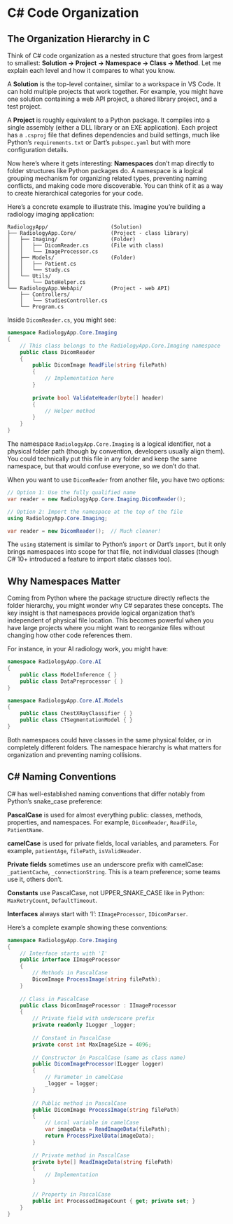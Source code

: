 # C# Code Organization

## The Organization Hierarchy in C#

Think of C# code organization as a nested structure that goes from largest to smallest: **Solution → Project → Namespace → Class → Method**. Let me explain each level and how it compares to what you know.

A **Solution** is the top-level container, similar to a workspace in VS Code. It can hold multiple projects that work together. For example, you might have one solution containing a web API project, a shared library project, and a test project.

A **Project** is roughly equivalent to a Python package. It compiles into a single assembly (either a DLL library or an EXE application). Each project has a `.csproj` file that defines dependencies and build settings, much like Python's `requirements.txt` or Dart's `pubspec.yaml` but with more configuration details.

Now here's where it gets interesting: **Namespaces** don't map directly to folder structures like Python packages do. A namespace is a logical grouping mechanism for organizing related types, preventing naming conflicts, and making code more discoverable. You can think of it as a way to create hierarchical categories for your code.

Here's a concrete example to illustrate this. Imagine you're building a radiology imaging application:

```
RadiologyApp/                    (Solution)
├── RadiologyApp.Core/           (Project - class library)
│   ├── Imaging/                 (Folder)
│   │   ├── DicomReader.cs       (File with class)
│   │   └── ImageProcessor.cs
│   ├── Models/                  (Folder)
│   │   ├── Patient.cs
│   │   └── Study.cs
│   └── Utils/
│       └── DateHelper.cs
└── RadiologyApp.WebApi/         (Project - web API)
    ├── Controllers/
    │   └── StudiesController.cs
    └── Program.cs
```

Inside `DicomReader.cs`, you might see:

```csharp
namespace RadiologyApp.Core.Imaging
{
    // This class belongs to the RadiologyApp.Core.Imaging namespace
    public class DicomReader
    {
        public DicomImage ReadFile(string filePath)
        {
            // Implementation here
        }
        
        private bool ValidateHeader(byte[] header)
        {
            // Helper method
        }
    }
}
```

The namespace `RadiologyApp.Core.Imaging` is a logical identifier, not a physical folder path (though by convention, developers usually align them). You could technically put this file in any folder and keep the same namespace, but that would confuse everyone, so we don't do that.

When you want to use `DicomReader` from another file, you have two options:

```csharp
// Option 1: Use the fully qualified name
var reader = new RadiologyApp.Core.Imaging.DicomReader();

// Option 2: Import the namespace at the top of the file
using RadiologyApp.Core.Imaging;

var reader = new DicomReader();  // Much cleaner!
```

The `using` statement is similar to Python's `import` or Dart's `import`, but it only brings namespaces into scope for that file, not individual classes (though C# 10+ introduced a feature to import static classes too).

## Why Namespaces Matter

Coming from Python where the package structure directly reflects the folder hierarchy, you might wonder why C# separates these concepts. The key insight is that namespaces provide logical organization that's independent of physical file location. This becomes powerful when you have large projects where you might want to reorganize files without changing how other code references them.

For instance, in your AI radiology work, you might have:

```csharp
namespace RadiologyApp.Core.AI
{
    public class ModelInference { }
    public class DataPreprocessor { }
}

namespace RadiologyApp.Core.AI.Models
{
    public class ChestXRayClassifier { }
    public class CTSegmentationModel { }
}
```

Both namespaces could have classes in the same physical folder, or in completely different folders. The namespace hierarchy is what matters for organization and preventing naming collisions.

## C# Naming Conventions

C# has well-established naming conventions that differ notably from Python's snake_case preference:

**PascalCase** is used for almost everything public: classes, methods, properties, and namespaces. For example, `DicomReader`, `ReadFile`, `PatientName`.

**camelCase** is used for private fields, local variables, and parameters. For example, `patientAge`, `filePath`, `isValidHeader`.

**Private fields** sometimes use an underscore prefix with camelCase: `_patientCache`, `_connectionString`. This is a team preference; some teams use it, others don't.

**Constants** use PascalCase, not UPPER_SNAKE_CASE like in Python: `MaxRetryCount`, `DefaultTimeout`.

**Interfaces** always start with 'I': `IImageProcessor`, `IDicomParser`.

Here's a complete example showing these conventions:

```csharp
namespace RadiologyApp.Core.Imaging
{
    // Interface starts with 'I'
    public interface IImageProcessor
    {
        // Methods in PascalCase
        DicomImage ProcessImage(string filePath);
    }
    
    // Class in PascalCase
    public class DicomImageProcessor : IImageProcessor
    {
        // Private field with underscore prefix
        private readonly ILogger _logger;
        
        // Constant in PascalCase
        private const int MaxImageSize = 4096;
        
        // Constructor in PascalCase (same as class name)
        public DicomImageProcessor(ILogger logger)
        {
            // Parameter in camelCase
            _logger = logger;
        }
        
        // Public method in PascalCase
        public DicomImage ProcessImage(string filePath)
        {
            // Local variable in camelCase
            var imageData = ReadImageData(filePath);
            return ProcessPixelData(imageData);
        }
        
        // Private method in PascalCase
        private byte[] ReadImageData(string filePath)
        {
            // Implementation
        }
        
        // Property in PascalCase
        public int ProcessedImageCount { get; private set; }
    }
}
```

